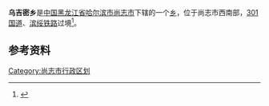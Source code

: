 {{中国乡级行政区
| 行政区全称 = 乌吉密乡
| 上级行政区 = [[黑龙江省|黑龙江省]][[哈尔滨市|哈尔滨市]][[尚志市|尚志市]]
| 行政区类别 = [[乡|乡]]
| LowerDivisions = 
| 行政区划代码 = 230183204
| 总面积 = 543平方公里
| 户籍人口 = 2.6万
| 常住人口 = 
| 行政区划 = 
| 官方网站 =
| 邮政编码 =150000
| 毗邻行政区 =
}}

'''乌吉密乡'''是[[中国|中国]][[黑龙江省|黑龙江省]][[哈尔滨市|哈尔滨市]][[尚志市|尚志市]]下辖的一个[[乡|乡]]，位于尚志市西南部，[[301国道|301国道]]、[[滨绥铁路|滨绥铁路]]过境<ref>{{Cite web |url=http://www.chinaquhua.cn/heilongjiang/ |title=乌吉密乡 |accessdate=2011-09-03 |archive-date=2011-08-22 |archive-url=https://web.archive.org/web/20110822123644/http://www.chinaquhua.cn/heilongjiang/ |dead-url=yes }}</ref>。

==参考资料==
{{reflist}}

{{尚志市行政区划}}

[[Category:尚志市行政区划|Category:尚志市行政区划]]
